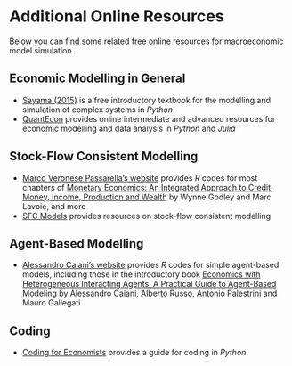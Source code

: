 # Additional Online Resources {.unnumbered}

Below you can find some related free online resources for macroeconomic model simulation.

## Economic Modelling in General
- [Sayama (2015)](https://open.umn.edu/opentextbooks/textbooks/233) is a free introductory textbook for the modelling and simulation of complex systems in *Python*
- [QuantEcon](https://open.umn.edu/opentextbooks/textbooks/233) provides online intermediate and advanced resources for economic modelling and data analysis in *Python* and *Julia*

## Stock-Flow Consistent Modelling
- [Marco Veronese Passarella's website](https://www.marcopassarella.it/en/teaching-2/) provides *R* codes for most chapters of [Monetary Economics: An Integrated Approach to Credit, Money, Income, Production and Wealth](https://link.springer.com/book/10.1057/9780230626546) by Wynne Godley and Marc Lavoie, and more
- [SFC Models](https://sfc-models.net/) provides resources on stock-flow consistent modelling

## Agent-Based Modelling
- [Alessandro Caiani's website](https://sites.google.com/view/alessandro-caiani/teaching?authuser=0) provides *R* codes for simple agent-based models, including those in the introductory book [Economics with Heterogeneous Interacting Agents: A Practical Guide to Agent-Based Modeling](https://link.springer.com/book/10.1007/978-3-319-44058-3) by Alessandro Caiani, Alberto Russo, Antonio Palestrini and Mauro Gallegati

## Coding
- [Coding for Economists](https://aeturrell.github.io/coding-for-economists/intro.html) provides a guide for coding in *Python*
